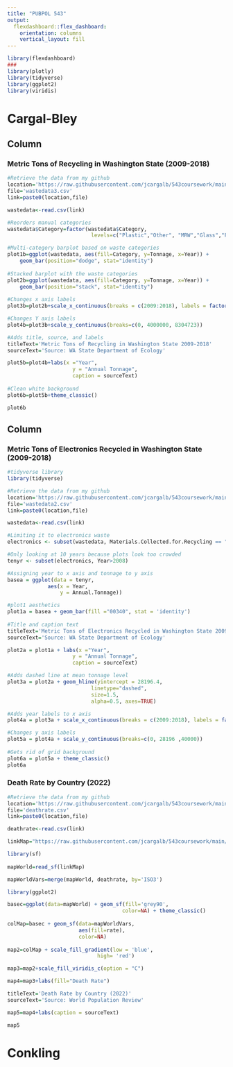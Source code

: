 ```yaml
---
title: "PUBPOL 543"
output: 
  flexdashboard::flex_dashboard:
    orientation: columns
    vertical_layout: fill
---
```


```r
library(flexdashboard)
###
library(plotly)
library(tidyverse)
library(ggplot2)
library(viridis)
```

Cargal-Bley
=======================================================================
Column {data-width=650}
-----------------------------------------------------------------------

### Metric Tons of Recycling in Washington State (2009-2018)

```r
#Retrieve the data from my github
location='https://raw.githubusercontent.com/jcargalb/543coursework/main/'
file='wastedata3.csv'
link=paste0(location,file)

wastedata<-read.csv(link)

#Reorders manual categories
wastedata$Category=factor(wastedata$Category,
                           levels=c("Plastic","Other", "MRW","Glass","Paper", "Organics", "Metal", "C&D"))

#Multi-category barplot based on waste categories
plot1b=ggplot(wastedata, aes(fill=Category, y=Tonnage, x=Year)) + 
    geom_bar(position="dodge", stat="identity")
    
#Stacked barplot with the waste categories
plot2b=ggplot(wastedata, aes(fill=Category, y=Tonnage, x=Year)) + 
    geom_bar(position="stack", stat="identity")
    
#Changes x axis labels
plot3b=plot2b+scale_x_continuous(breaks = c(2009:2018), labels = factor(2009:2018))

#Changes Y axis labels
plot4b=plot3b+scale_y_continuous(breaks=c(0, 4000000, 8304723))

#Adds title, source, and labels
titleText='Metric Tons of Recycling in Washington State 2009-2018'
sourceText='Source: WA State Department of Ecology'

plot5b=plot4b+labs(x ="Year", 
                     y = "Annual Tonnage",
                     caption = sourceText)
            
#Clean white background
plot6b=plot5b+theme_classic()

plot6b
```


Column {data-width=350}
-----------------------------------------------------------------------

### Metric Tons of Electronics Recycled in Washington State (2009-2018)

```r
#tidyverse library
library(tidyverse)

#Retrieve the data from my github
location='https://raw.githubusercontent.com/jcargalb/543coursework/main/'
file='wastedata2.csv'
link=paste0(location,file)

wastedata<-read.csv(link)

#Limiting it to electronics waste
electronics <- subset(wastedata, Materials.Collected.for.Recycling == "Electronics", -Category)

#Only looking at 10 years because plots look too crowded
tenyr <- subset(electronics, Year>2008)

#Assigning year to x axis and tonnage to y axis
basea = ggplot(data = tenyr, 
             aes(x = Year,
                 y = Annual.Tonnage))

#plot1 aesthetics				 
plot1a = basea + geom_bar(fill ="00340", stat = 'identity')
						
#Title and caption text
titleText='Metric Tons of Electronics Recycled in Washington State 2009-2018'
sourceText='Source: WA State Department of Ecology'

plot2a = plot1a + labs(x ="Year", 
                     y = "Annual Tonnage",
                     caption = sourceText)

#Adds dashed line at mean tonnage level
plot3a = plot2a + geom_hline(yintercept = 28196.4,
                           linetype="dashed", 
                           size=1.5,
                           alpha=0.5, axes=TRUE)

#Adds year labels to x axis
plot4a = plot3a + scale_x_continuous(breaks = c(2009:2018), labels = factor(2009:2018))

#Changes y axis labels
plot5a = plot4a + scale_y_continuous(breaks=c(0, 28196 ,40000))
                                   
#Gets rid of grid background
plot6a = plot5a + theme_classic()
plot6a
```

### Death Rate by Country (2022)

```r
#Retrieve the data from my github
location='https://raw.githubusercontent.com/jcargalb/543coursework/main/'
file='deathrate.csv'
link=paste0(location,file)

deathrate<-read.csv(link)

linkMap="https://raw.githubusercontent.com/jcargalb/543coursework/main/worldMap.geojson" 

library(sf)
                           
mapWorld=read_sf(linkMap)

mapWorldVars=merge(mapWorld, deathrate, by='ISO3')

library(ggplot2)

basec=ggplot(data=mapWorld) + geom_sf(fill='grey90',
                                     color=NA) + theme_classic()
                                     
colMap=basec + geom_sf(data=mapWorldVars,
                       aes(fill=rate),
                       color=NA)
                       
map2=colMap + scale_fill_gradient(low = 'blue',
                             high= 'red')

map3=map2+scale_fill_viridis_c(option = "C")

map4=map3+labs(fill="Death Rate")

titleText='Death Rate by Country (2022)'
sourceText='Source: World Population Review'

map5=map4+labs(caption = sourceText)

map5
```

Conkling
=======================================================================


